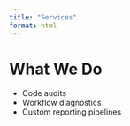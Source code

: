 ```yaml
---
title: "Services"
format: html
---
```


# What We Do

- Code audits
- Workflow diagnostics
- Custom reporting pipelines
